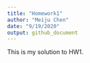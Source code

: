 ```yaml
---
title: "Homework1"
author: "Meiju Chen"
date: "9/19/2020"
output: github_document
---
```


This is my solution to HW1.
